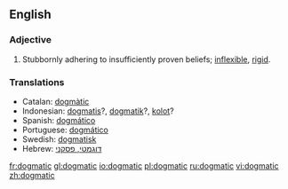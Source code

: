 ==English==
===Adjective===
#Stubbornly adhering to insufficiently proven beliefs; [[inflexible]], [[rigid]].

=== Translations ===
*Catalan: [[dogmàtic]]
*Indonesian: [[dogmatis]]?, [[dogmatik]]?, [[kolot]]?
*Spanish: [[dogmático]]
*Portuguese: [[dogmático]]
*Swedish: [[dogmatisk]]
*Hebrew: [[דוגמטי, פסקני]]

[[fr:dogmatic]]
[[gl:dogmatic]]
[[io:dogmatic]]
[[pl:dogmatic]]
[[ru:dogmatic]]
[[vi:dogmatic]]
[[zh:dogmatic]]